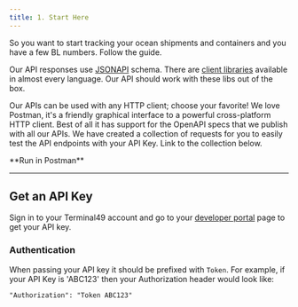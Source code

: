 ```yaml
---
title: 1. Start Here
---
```

So you want to start tracking your ocean shipments and containers and you have a few BL numbers. Follow the guide.

Our API responses use [JSONAPI](https://jsonapi.org/) schema. There are [client libraries](https://jsonapi.org/implementations/#client-libraries) available in almost every language. Our API should work with these libs out of the box.

Our APIs can be used with any HTTP client; choose your favorite! We love Postman, it's a friendly graphical interface to a powerful cross-platform HTTP client. Best of all it has support for the OpenAPI specs that we publish with all our APIs. We have created a collection of requests for you to easily test the API endpoints with your API Key. Link to the collection below.

<Card icon = "caret-right" href="https://app.getpostman.com/run-collection/4989da1ade6756b2f636#?env%5Bproduction%5D=W3sia2V5IjoiYmFzZVVybCIsInZhbHVlIjoiaHR0cHM6Ly9hcGkudGVybWluYWw0OS5jb20vdjIiLCJlbmFibGVkIjp0cnVlfSx7ImtleSI6IkFQSV9UT0tFTiIsInZhbHVlIjoiIiwiZW5hYmxlZCI6dHJ1ZX1d">
**Run in Postman**
</Card>

***
## Get an API Key
Sign in to your Terminal49 account and go to your [developer portal](https://app.terminal49.com/developers/api_keys) page to get your API key.

### Authentication
When passing your API key it should be prefixed with `Token`. For example, if your API Key is 'ABC123' then your Authorization header would look like:

```
"Authorization": "Token ABC123"
```